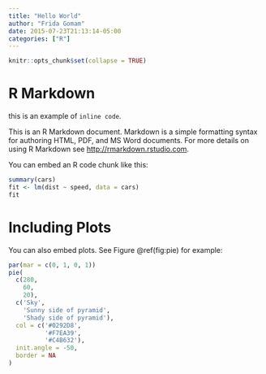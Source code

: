 ```yaml
---
title: "Hello World"
author: "Frida Gomam"
date: 2015-07-23T21:13:14-05:00
categories: ["R"]
---
```


```r
knitr::opts_chunk$set(collapse = TRUE)
```

# R Markdown

this is an example of `inline code`.

This is an R Markdown document. Markdown is a simple formatting syntax for authoring HTML, PDF, and MS Word documents. For more details on using R Markdown see <http://rmarkdown.rstudio.com>.

You can embed an R code chunk like this:

```r
summary(cars)
fit <- lm(dist ~ speed, data = cars)
fit
```

# Including Plots

You can also embed plots. See Figure \@ref(fig:pie) for example:

```r
par(mar = c(0, 1, 0, 1))
pie(
  c(280,
    60, 
    20),
  c('Sky', 
    'Sunny side of pyramid', 
    'Shady side of pyramid'),
  col = c('#0292D8', 
          '#F7EA39', 
          '#C4B632'),
  init.angle = -50, 
  border = NA
)
```
